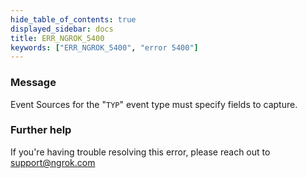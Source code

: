 ```yaml
---
hide_table_of_contents: true
displayed_sidebar: docs
title: ERR_NGROK_5400
keywords: ["ERR_NGROK_5400", "error 5400"]
---
```


### Message

Event Sources for the "`TYP`" event type must specify fields to capture.

### Further help

If you're having trouble resolving this error, please reach out to [support@ngrok.com](mailto:support@ngrok.com?subject=Help%20with%20ERR_NGROK_5400)
